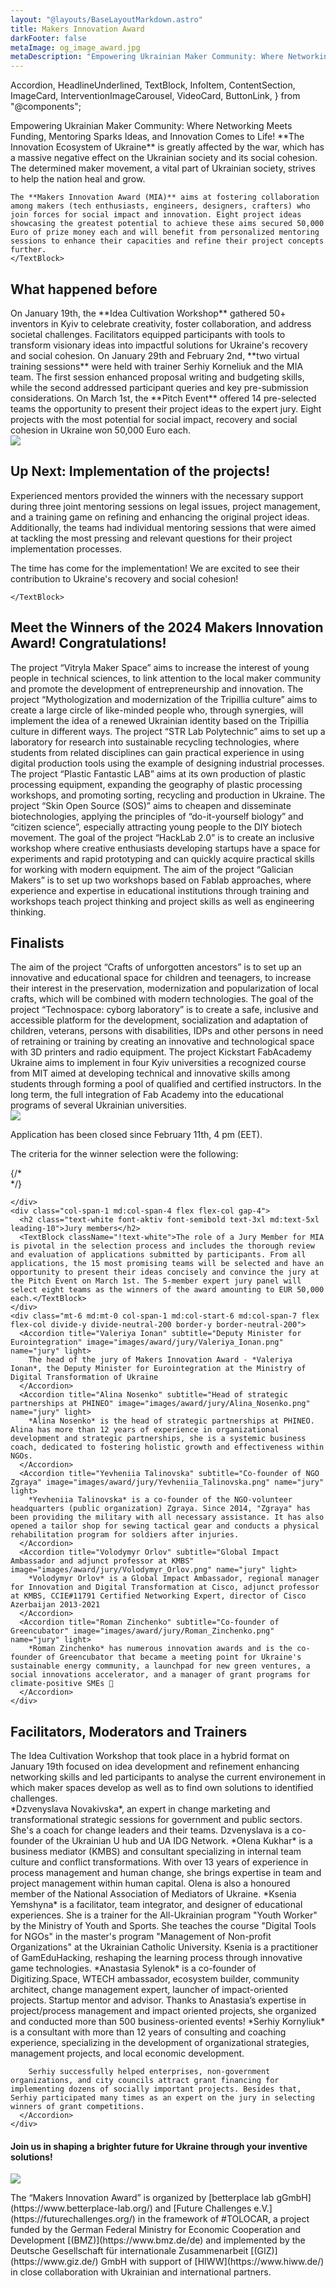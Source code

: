 ```yaml
---
layout: "@layouts/BaseLayoutMarkdown.astro"
title: Makers Innovation Award
darkFooter: false
metaImage: og_image_award.jpg
metaDescription: "Empowering Ukrainian Maker Community: Where Networking Meets Funding, Mentoring Sparks Ideas, and Innovation Comes to Life!"
---
```


  Accordion,
  HeadlineUnderlined,
  TextBlock,
  InfoItem,
  ContentSection,
  ImageCard,
  InterventionImageCarousel,
  VideoCard,
  ButtonLink,
} from "@components";

<WideCard
    bg={3}
    className="mt-20 md:mt-32"
    centerImage="makers-innovation-award-logo.svg"
  />
<div class="bg-neutral-50 w-full -mt-48 pt-48">
  <div class="container-width grid grid-cols-1 md:grid-cols-12 gap-8 mt-8 mb-20 md:mt-20 bg-neutral-50 lg:!px-0">
    <HeadlineUnderlined variant={11} className="pt-10 pb-8 sm:py-0 col-span-5">
      Empowering Ukrainian Maker Community: Where Networking Meets Funding, Mentoring Sparks Ideas, and Innovation Comes to Life!
    </HeadlineUnderlined>
    <TextBlock className="col-span-6">
    **The Innovation Ecosystem of Ukraine** is greatly affected by the war, which has a massive negative effect on the Ukrainian society and its social cohesion. The determined maker movement, a vital part of Ukrainian society, strives to help the nation heal and grow.

    The **Makers Innovation Award (MIA)** aims at fostering collaboration among makers (tech enthusiasts, engineers, designers, crafters) who join forces for social impact and innovation. Eight project ideas showcasing the greatest potential to achieve these aims secured 50,000 Euro of prize money each and will benefit from personalized mentoring sessions to enhance their capacities and refine their project concepts further.
    </TextBlock>
  </div>
</div>



<div class="container-width grid grid-cols-1 md:grid-cols-12 gap-8 py-8 md:py-24">
  <div class="col-span-1 md:col-span-12">
    <h2
      class="text-neutral-900 text-lg leading-6 lg:text-2xl lg:leading-7 font-aktiv font-semibold"
    >What happened before</h2>
  </div>
  <TextBlock className="col-span-1 md:col-span-4">
    On January 19th, the **Idea Cultivation Workshop** gathered 50+ inventors in Kyiv to celebrate creativity, foster collaboration, and address societal challenges. Facilitators equipped participants with tools to transform visionary ideas into impactful solutions for Ukraine's recovery and social cohesion. 
  </TextBlock>
  <TextBlock className="col-span-1 md:col-span-4">
    On January 29th and February 2nd, **two virtual training sessions** were held with trainer Serhiy Korneliuk and the MIA team. The first session enhanced proposal writing and budgeting skills, while the second addressed participant queries and key pre-submission considerations.
  </TextBlock>
  <TextBlock className="col-span-1 md:col-span-4">
    On March 1st, the **Pitch Event** offered 14 pre-selected teams the opportunity to present their project ideas to the expert jury. Eight projects with the most potential for social impact, recovery and social cohesion in Ukraine won 50,000 Euro each. 
  </TextBlock>
</div>

<div class="container-width grid grid-cols-12 py-8 md:py-24">
  <img src="images/award/award-timeline.svg" className="col-span-12 w-full" />
</div>

<div class="container-width grid grid-cols-1 lg:grid-cols-12 gap-8 py-8 md:py-24">
  <div class="col-span-1 lg:col-span-6 flex flex-col gap-8">
    <h2
      class="text-neutral-900 text-lg leading-6 lg:text-2xl lg:leading-7 font-aktiv font-semibold"
    >Up Next: Implementation of the projects!</h2>
    <TextBlock>
      Experienced mentors provided the winners with the necessary support during three joint mentoring sessions on legal issues, project management, and a training game on refining and enhancing the original project ideas. Additionally, the teams had individual mentoring sessions that were aimed at tackling the most pressing and relevant questions for their project implementation processes.

The time has come for the implementation! We are excited to see their contribution to Ukraine's recovery and social cohesion! 
  
    </TextBlock>
  </div>
</div>

<div class="container-width grid grid-cols-1 md:grid-cols-12 gap-8 py-8 md:py-24">
  <div class="col-span-1 md:col-span-12">
    <h2
      class="text-neutral-900 text-lg leading-6 lg:text-2xl lg:leading-7 font-aktiv font-semibold"
    >Meet the Winners of the 2024 Makers Innovation Award! Congratulations!</h2>
  </div>
</div>

<ContentSection variant="dark" className="z-10 mt-20 md:mt-0">
  <div class="container-width grid grid-cols-1 md:grid-cols-3 gap-6 -mt-20 pb-8">
    <VideoCard videoId="rT8Oo0YuJKU" aspect="2/1" title="Molodozhni Vitryla" img="images/award/winners/molodozhni-vitryla.jpg" client:only="react">The project “Vitryla Maker Space” aims to increase the interest of young people in technical sciences, to link attention to the local maker community and promote the development of entrepreneurship and innovation.</VideoCard>
    <VideoCard videoId="Zdk2pdPSF4Q" aspect="2/1" title="It's Craft" img="images/award/winners/its-craft.jpg" imgClassName="object-top" client:only="react">The project “Mythologization and modernization of the Tripillia culture” aims to create a large circle of like-minded people who, through synergies, will implement the idea of a renewed Ukrainian identity based on the Tripillia culture in different ways.</VideoCard>
    <VideoCard videoId="YKiyKg_VfP4" aspect="2/1" title="CultGroup" img="images/award/winners/cultgroup.jpg" imgClassName="object-top" client:only="react">The project “STR Lab Polytechnic” aims to set up a laboratory for research into sustainable recycling technologies, where students from related disciplines can gain practical experience in using digital production tools using the example of designing industrial processes.</VideoCard>
    <VideoCard videoId="1zOYlImfDbI" aspect="2/1" title="Eco misto Chernihiv" img="images/award/winners/eko-misto-chernihiv.jpg" imgClassName="object-top" client:only="react">The project “Plastic Fantastic LAB” aims at its own production of plastic processing equipment, expanding the geography of plastic processing workshops, and promoting sorting, recycling and production in Ukraine.</VideoCard>
    <VideoCard videoId="Orqxz7fwWRA" aspect="2/1" title="Molod' Online" img="images/award/winners/molod-online.jpg" imgClassName="object-top" client:only="react">The project “Skin Open Source (SOS)” aims to cheapen and disseminate biotechnologies, applying the principles of “do-it-yourself biology” and “citizen science”, especially attracting young people to the DIY biotech movement.</VideoCard>
    <VideoCard videoId="poPFlee2J8U" aspect="2/1" title="HackLab" img="images/award/winners/hacklab.jpg" imgClassName="object-top" client:only="react">The goal of the project “HackLab 2.0” is to create an inclusive workshop where creative enthusiasts developing startups have a space for experiments and rapid prototyping and can quickly acquire practical skills for working with modern equipment.</VideoCard>
    <VideoCard videoId="ksY3jer0EOg" aspect="2/1" title="Kolo" img="images/award/winners/kolo.jpg" imgClassName="object-top" client:only="react">The aim of the project “Galician Makers” is to set up two workshops based on Fablab approaches, where experience and expertise in educational institutions through training and workshops teach project thinking and project skills as well as engineering thinking.</VideoCard>
  </div>
  <div class="container-width grid grid-cols-12 mb-14">
    <LiteYouTubeEmbed
      title={"Video from the final Makers Innovation Award event"}
      poster="maxresdefault"
      id={"wugjcup1Rsw"}
      wrapperClass="yt-lite w-full col-span-10 col-start-2"
      client:only="react"
    />
  </div>
  <div class="container-width grid grid-cols-3 gap-6 pb-8">
    <h2 class="text-white text-lg leading-6 lg:text-2xl lg:leading-7 font-aktiv font-semibold">Finalists</h2>
  </div>
  <div class="container-width grid grid-cols-1 md:grid-cols-3 gap-6 pb-8">
    <ImageCard aspect="2/1" title="NGO Tourist Association Hutsuliya" img="images/award/winners/hutsuliya.jpg" imgClassName="object-top">The aim of the project “Crafts of unforgotten ancestors” is to set up an innovative and educational space for children and teenagers, to increase their interest in the preservation, modernization and popularization of local crafts, which will be combined with modern technologies.</ImageCard>
    <ImageCard aspect="2/1" title="Pure hearts Kalush" img="images/award/winners/pure-hearts-kalush.jpg" imgClassName="object-top">The goal of the project “Technospace: cyborg laboratory” is to create a safe, inclusive and accessible platform for the development, socialization and adaptation of children, veterans, persons with disabilities, IDPs and other persons in need of retraining or training by creating an innovative and technological space with 3D printers and radio equipment.</ImageCard>
    <ImageCard aspect="2/1" title="Charity Foundation «Soloma Cats»" img="images/award/winners/soloma-cats.jpg" imgClassName="object-top">The project Kickstart FabAcademy Ukraine aims to implement in four Kyiv universities a recognized course from MIT aimed at developing technical and innovative skills among students through forming a pool of qualified and certified instructors. In the long term, the full integration of Fab Academy into the educational programs of several Ukrainian universities.</ImageCard>
    </div>
</ContentSection>

<ContentSection variant="dark" className="pb-8">
  <div class="container-width grid grid-cols-12">
    <InterventionImageCarousel dark className="col-span-12 md:col-start-2 md:col-span-10" images={[
      "images/award/gallery/Tolocar_Award_1.jpg",
      "images/award/gallery/Tolocar_Award_2.jpg",
      "images/award/gallery/Tolocar_Award_3.jpg",
      "images/award/gallery/Tolocar_Award_4.jpg",
      "images/award/gallery/Tolocar_Award_5.jpg",
      "images/award/gallery/Tolocar_Award_6.jpg",
      "images/award/gallery/Tolocar_Award_7.jpg",
      "images/award/gallery/Tolocar_Award_8.jpg",
      "images/award/gallery/Tolocar_Award_9.jpg",
      "images/award/gallery/Tolocar_Award_10.jpg",
      "images/award/gallery/Tolocar_Award_11.jpg",
      "images/award/gallery/Tolocar_Award_12.jpg",
      "images/award/gallery/Tolocar_Award_13.jpg",
      "images/award/gallery/Tolocar_Award_14.jpg",
      "images/award/gallery/Tolocar_Award_15.jpg",
      "images/award/gallery/Tolocar_Award_16.jpg",
      "images/award/gallery/Tolocar_Award_17.jpg",
      "images/award/gallery/Tolocar_Award_18.jpg",
      "images/award/gallery/Tolocar_Award_19.jpg",
      "images/award/gallery/Tolocar_Award_20.jpg",
      "images/award/gallery/Tolocar_Award_21.jpg",
      "images/award/gallery/Tolocar_Award_22.jpg",
      "images/award/gallery/Tolocar_Award_23.jpg",
      "images/award/gallery/Tolocar_Award_24.jpg"
]} client:load/>
  </div>
</ContentSection>

<div class="bg-tolo-green w-full text-white">
  <div class="container-width grid grid-cols-1 md:grid-cols-12 gap-x-16 gap-y-2 md:gap-y-24 py-8 md:py-24">
    <div class="col-span-1 md:col-span-5 flex items-center justify-center">
      <img src="images/award/selection-criteria.svg" className="col-span-12 w-full" />
    </div>
    <div class="col-span-1 md:col-span-7 font-semibold font-aktiv text-2xl flex flex-col gap-4">
      <p>Application has been closed since February 11th, 4 pm (EET).</p>
      <p>The criteria for the winner selection were the following:</p>
    </div>
    <div class="col-span-1 my-6 md:my-0 md:col-span-12 grid grid-cols-1 md:grid-cols-3 gap-8">
      <InfoItem
        title="Social Impact"
        description="How big is the social impact the idea can create?"
        icon="bullseye_arrow"
        className="col-span-1"
      />
      <InfoItem
        title="Feasibility"
        description="How feasible is it for the team to implement the idea?"
        icon="feather"
        className="col-span-1"
      />
      <InfoItem
        title="Scalability"
        description="To what extent can the idea be expanded/ scaled to many people?"
        icon="maximize"
        className="col-span-1"
      />
      <InfoItem
        title="Innovativeness"
        description="What is the level of innovation? How new or different is the idea?"
        icon="lightbulb"
        className="col-span-1"
      />
      <InfoItem
        title="Sustainability"
        description="Does the project have a mature idea to sustain itself eventually?"
        icon="leaf"
        className="col-span-1"
      />
      <InfoItem
        title="Team"
        description="Is the team for the implementation of the project well positioned in terms of motivation, cohesion and background knowledge?"
        icon="users"
        className="col-span-1"
      />
      {/* <div class="md:col-start-2 col-span-1">
        <ButtonLink className="w-full" caption="Apply now" target="https://docs.google.com/forms/d/e/1FAIpQLSevNCKvz3f-L2_5Ci8ctaiPSAy5fNCfIeB8DptEHZxh_xPZcw/viewform" variant="light" newTab />
      </div> */}

    </div>
    <div class="col-span-1 md:col-span-4 flex flex-col gap-4">
      <h2 class="text-white font-aktiv font-semibold text-3xl md:text-5xl leading-10">Jury members</h2>
      <TextBlock className="!text-white">The role of a Jury Member for MIA is pivotal in the selection process and includes the thorough review and evaluation of applications submitted by participants. From all applications, the 15 most promising teams will be selected and have an opportunity to present their ideas concisely and convince the jury at the Pitch Event on March 1st. The 5-member expert jury panel will select eight teams as the winners of the award amounting to EUR 50,000 each.</TextBlock>
    </div>
    <div class="mt-6 md:mt-0 col-span-1 md:col-start-6 md:col-span-7 flex flex-col divide-y divide-neutral-200 border-y border-neutral-200">
      <Accordion title="Valeriya Ionan" subtitle="Deputy Minister for Eurointegration" image="images/award/jury/Valeriya_Ionan.png" name="jury" light>
        The head of the jury of Makers Innovation Award - *Valeriya Ionan*, the Deputy Minister for Eurointegration at the Ministry of Digital Transformation of Ukraine
      </Accordion>
      <Accordion title="Alina Nosenko" subtitle="Head of strategic partnerships at PHINEO" image="images/award/jury/Alina_Nosenko.png" name="jury" light>
        *Alina Nosenko* is the head of strategic partnerships at PHINEO. Alina has more than 12 years of experience in organizational development and strategic partnerships, she is a systemic business coach, dedicated to fostering holistic growth and effectiveness within NGOs.
      </Accordion>
      <Accordion title="Yevheniia Talinovska" subtitle="Co-founder of NGO Zgraya" image="images/award/jury/Yevheniia_Talinovska.png" name="jury" light>
        *Yevheniia Talinovska* is a co-founder of the NGO-volunteer headquarters (public organization) Zgraya. Since 2014, "Zgraya" has been providing the military with all necessary assistance. It has also opened a tailor shop for sewing tactical gear and conducts a physical rehabilitation program for soldiers after injuries.
      </Accordion>
      <Accordion title="Volodymyr Orlov" subtitle="Global Impact Ambassador and adjunct professor at KMBS" image="images/award/jury/Volodymyr_Orlov.png" name="jury" light>
        *Volodymyr Orlov* is a Global Impact Ambassador, regional manager for Innovation and Digital Transformation at Cisco, adjunct professor at KMBS, CCIE#11791 Certified Networking Expert, director of Cisco Azerbaijan 2013-2021 
      </Accordion>
      <Accordion title="Roman Zinchenko" subtitle="Co-founder of Greencubator" image="images/award/jury/Roman_Zinchenko.png" name="jury" light>
        *Roman Zinchenko* has numerous innovation awards and is the co-founder of Greencubator that became a meeting point for Ukraine's sustainable energy community, a launchpad for new green ventures, a social innovations accelerator, and a manager of grant programs for climate-positive SMEs 🌳 
      </Accordion>
    </div>
  </div>
</div>


<div class="bg-neutral-50 w-full">
  <div class="container-width grid grid-cols-1 md:grid-cols-12 py-8 md:py-24 gap-8">
    <div class="col-span-1 md:col-span-4 flex flex-col gap-4">
      <h2 class="text-tolo-black font-aktiv font-semibold text-3xl md:text-5xl leading-10">Facilitators, Moderators and Trainers</h2>
      <TextBlock>The Idea Cultivation Workshop that took place in a hybrid format on January 19th focused on idea development and refinement enhancing networking skills and led participants to analyse the current environement in which maker spaces develop as well as to find own solutions to identified challenges.</TextBlock>
    </div>
    <div class="col-span-1 mt-6 md:mt-0 md:col-start-6 md:col-span-7 flex flex-col divide-y divide-neutral-200 border-y border-neutral-200">
      <Accordion title="Dzvenyslava Novakivska" subtitle="Facilitator" image="images/award/trainers/Dzvenyslava_Novakivska.png" name="jury">
        *Dzvenyslava Novakivska*, an expert in change marketing and transformational strategic sessions for government and public sectors. She's a coach for change leaders and their teams. Dzvenyslava is a co-founder of the Ukrainian U hub and UA IDG Network.
      </Accordion>
      <Accordion title="Olena Kukhar" subtitle="Co-facilitator" image="images/award/trainers/Olena_Kukhar.png" name="jury">
        *Olena Kukhar* is a business mediator (KMBS) and consultant specializing in internal team culture and conflict transformations. With over 13 years of experience in process management and human change, she brings expertise in team and project management within human capital. Olena is also a honoured member of the National Association of Mediators of Ukraine.
      </Accordion>
      <Accordion title="Ksenia Yemshyna" subtitle="Co-facilitator" image="images/award/trainers/Ksenia_Yemshyna.png" name="jury">
        *Ksenia Yemshyna* is a facilitator, team integrator, and designer of educational experiences. She is a trainer for the All-Ukrainian program "Youth Worker" by the Ministry of Youth and Sports. She teaches the course "Digital Tools for NGOs" in the master's program "Management of Non-profit Organizations" at the Ukrainian Catholic University. Ksenia is a practitioner of GamEduHacking, reshaping the learning process through innovative game technologies.
      </Accordion>
      <Accordion title="Anastasia Sylenok" subtitle="Moderator" image="images/award/trainers/Anastasia_Sylenok.png" name="jury">
        *Anastasia Sylenok* is a co-founder of Digitizing.Space, WTECH ambassador, ecosystem builder, community architect, change management expert, launcher of impact-oriented projects. Startup mentor and advisor.
        Thanks to Anastasia’s expertise in project/process management and impact oriented projects, she organized and conducted more than 500 business-oriented events!
      </Accordion>
      <Accordion title="Serhiy Kornyliuk" subtitle="Trainer" image="images/award/trainers/Serhiy_Kornyliuk.png" name="jury">
        *Serhiy Kornyliuk* is a consultant with more than 12 years of consulting and coaching experience, specializing in the development of organizational strategies, management projects, and local economic development.
        
        Serhiy successfully helped enterprises, non-government organizations, and city councils attract grant financing for implementing dozens of socially important projects. Besides that, Serhiy participated many times as an expert on the jury in selecting winners of grant competitions.
      </Accordion>
    </div>
  </div>
</div>

<WideCard bg={4} className="mt-16"><div className="text-white py-10 px-6 md:px-10 md:py-20 flex h-full items-center justify-between"><h4 className="text-xl md:text-[2.5rem]/[1.2] font-aktiv font-semibold w-full md:max-w-[50%] z-10">Join us in shaping a brighter future for Ukraine through your inventive solutions!</h4><img className="absolute right-0 h-[120%] w-auto z-0" src="bulb-cog-dark.svg" /></div></WideCard>
<div class="container-width lg:container-width-hero text-lg leading-6 custom-prose max-w-none !px-8 mt-8">
The “Makers Innovation Award” is organized by [betterplace lab gGmbH](https://www.betterplace-lab.org/) and [Future Challenges e.V.](https://futurechallenges.org/) in the framework of #TOLOCAR, a project funded by the German Federal Ministry for Economic Cooperation and Development [(BMZ)](https://www.bmz.de/de) and implemented by the Deutsche Gesellschaft für internationale Zusammenarbeit [(GIZ)](https://www.giz.de/) GmbH with support of [HIWW](https://www.hiww.de/) in close collaboration with Ukrainian and international partners.
</div>
